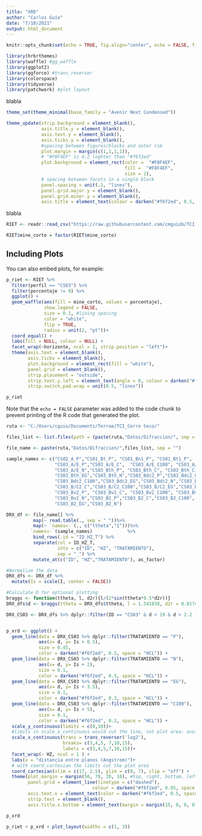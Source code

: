 ```yaml
---
title: "XRD"
author: "Carlos Guío"
date: "7/10/2021"
output: html_document
---
```


```r
knitr::opts_chunk$set(echo = TRUE, fig.align="center", echo = FALSE, fig.width = 5.5)

library(hrbrthemes)
library(waffle) #gg_waffle
library(ggplot2)
library(ggforce) #trans_reverser
library(colorspace)
library(tidyverse)
library(patchwork) #plot layout

```

blabla

```r

theme_set(theme_minimal(base_family = "Avenir Next Condensed"))

theme_update(strip.background = element_blank(),
             axis.title.y = element_blank(),
             axis.text.y = element_blank(),
             axis.ticks.y = element_blank(),
             #spacing between figures/blocks and outer rim
             plot.margin = margin(c(1,1,1,1)),
             # "#F8F4EF" is 0.2 loghter than "#f6f2ed" 
             plot.background = element_rect(color =  "#F8F4EF",
                                            fill =  "#F8F4EF", 
                                            size = 2),
             # spacing between facets in a single block
             panel.spacing = unit(.1, "lines"),
             panel.grid.major.y = element_blank(),
             panel.grid.minor.y = element_blank(),
             axis.title = element_text(colour = darken("#f6f2ed", 0.5, space = "HCL"))) 

```


blabla

```r

RIET <- readr::read_csv("https://raw.githubusercontent.com/cmguiob/TCI_CerroSeco_git/main/Datos/Difraccion/CS_Rietvelt.csv")

RIET$mine_corto = factor(RIET$mine_corto)


```

## Including Plots

You can also embed plots, for example:

```r

p_riet <- RIET %>%
  filter(perfil == "CS03") %>%
  filter(porcentaje != 0) %>%
  ggplot() +
  geom_waffle(aes(fill = mine_corto, values = porcentaje),
              show.legend = FALSE,
              size = 0.1, #lining spacing
              color = "white",
              flip = TRUE,
              radius = unit(2, "pt"))+
  coord_equal() +
  labs(fill = NULL, colour = NULL) +
  facet_wrap(~horizonte, ncol = 1, strip.position = "left")+
  theme(axis.text = element_blank(),
        axis.ticks = element_blank(),
        plot.background = element_rect(fill = "white"),
        panel.grid = element_blank(),
        strip.placement = "outside",
        strip.text.y.left = element_text(angle = 0, colour = darken("#f6f2ed", 0.5, space = "HCL")),
        strip.switch.pad.wrap = unit(0.5, "lines"))

p_riet

```

Note that the `echo = FALSE` parameter was added to the code chunk to prevent printing of the R code that generated the plot.

```r

ruta <- "C:/Users/cguio/Documents/Terrae/TCI_Cerro Seco/"

files_list <- list.files(path = (paste(ruta,"Datos/Difraccion/", sep = "")), pattern = ".*xy$")

file_name <- paste(ruta,"Datos/Difraccion/",files_list, sep = "")

sample_names <- c("CS02_A_P","CS01_Bt_P", "CS01_Bn1_P", "CS01_Bt1_P",   
                  "CS03_A/E_P","CS03_A/E_C",  "CS03_A/E_C100", "CS03_A/E_EG", 
                  "CS03_A/E_N","CS03_Bth_P", "CS03_Bth_C", "CS03_Bth_C100",
                  "CS03_Bth_EG","CS03_Bth_N","CS03_Bdc2_P","CS03_Bdc2_C",
                  "CS03_Bdc2_C100","CS03_Bdc2_EG","CS03_Bdc2_N","CS03_B/C2_P",
                  "CS03_B/C2_C","CS03_B/C2_C100","CS03_B/C2_EG","CS03_B/C2_N",
                  "CS03_Bv2_P", "CS03_Bv2_C", "CS03_Bv2_C100", "CS03_Bv2_EG",
                  "CS03_Bv2_N","CS03_B2_P","CS03_B2_C","CS03_B2_C100",
                  "CS03_B2_EG","CS03_B2_N")

DRX_df <- file_name[] %>%
          map(~ read.table(., sep = " "))%>%
          map(~ `names<-`(., c("ttheta","I")))%>%
         `names<-`(sample_names)             %>%
          bind_rows(.id = "ID_HZ_T") %>%
          separate(col = ID_HZ_T, 
                   into = c("ID", "HZ", "TRATAMIENTO"), 
                   sep = "_") %>%
          mutate_at(c("ID", "HZ","TRATAMIENTO"), as_factor)

#Normalize the data 
DRX_dfs <- DRX_df %>% 
  mutate(Is = scale(I, center = FALSE))

#Calculate D for optional plotting
braggs <- function(ttheta, l, d2r){l/(2*sin(ttheta*0.5*d2r))}
DRX_dfs$d <- braggs(ttheta = DRX_dfs$ttheta, l = 1.541838, d2r = 0.0174532925199433)


```


```r

DRX_CS03 <- DRX_dfs %>% dplyr::filter(ID == "CS03" & d < 19 & d > 2.2 )


p_xrd <- ggplot() +
  geom_line(data = DRX_CS03 %>% dplyr::filter(TRATAMIENTO == "P"), 
            aes(x= d, y= Is + 0.5), 
            size = 0.45,
            color = darken("#f6f2ed", 0.5, space = "HCL")) +
  geom_line(data = DRX_CS03 %>% dplyr::filter(TRATAMIENTO == "N"), 
            aes(x= d, y= Is + 2), 
            size = 0.1,
            color = darken("#f6f2ed", 0.5, space = "HCL")) +
  geom_line(data = DRX_CS03 %>% dplyr::filter(TRATAMIENTO == "EG"), 
            aes(x= d, y= Is + 3.5), 
            size = 0.1,
            color = darken("#f6f2ed", 0.3, space = "HCL")) +
  geom_line(data = DRX_CS03 %>% dplyr::filter(TRATAMIENTO == "C100"), 
            aes(x= d, y= Is + 5), 
            size = 0.1,
            color = darken("#f6f2ed", 0.2, space = "HCL")) +
  scale_y_continuous(limits = c(0,10))+
  #limits in scale_x_continuous would cut the line, not plot area: avoided
  scale_x_continuous(trans = trans_reverser('log2'), 
                     breaks= c(3,4,5, 7,10,15), 
                     labels = c(3,4,5,7,10,15))+
  facet_wrap(~ HZ, ncol = 1 ) + 
  labs(x = "distancia entre planos (Angstrom)")+
  # with coord_cartesian the limits cut the plot area
  coord_cartesian(xlim = c(17, 2.5), ylim = c(0, 7), clip = "off") +
  theme(plot.margin = margin(50, 70, 20, 10), #top, right, bottom, left
        panel.grid = element_line(linetype = c("dashed"),
                                colour = darken("#f6f2ed", 0.05, space = "HCL")),
        axis.text.x = element_text(color = darken("#f6f2ed", 0.5, space = "HCL")),
        strip.text = element_blank(),
        axis.title.x.bottom = element_text(margin = margin(15, 0, 0, 0))) 

p_xrd


```

```r

p_riet + p_xrd + plot_layout(widths = c(1, 3))

```



